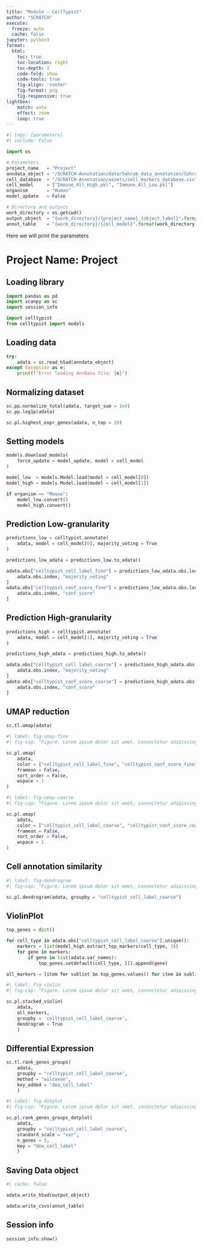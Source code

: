 ```yaml
---
title: "Module - CellTypist"
author: "SCRATCH"
execute:
  freeze: auto
  cache: false
jupyter: python3
format:
  html:
    toc: true
    toc-location: right
    toc-depth: 2
    code-fold: show
    code-tools: true
    fig-align: 'center'
    fig-format: png
    fig-responsive: true
lightbox:
    match: auto
    effect: zoom
    loop: true
---
```


```python
#| tags: [parameters]
#| include: False

import os

# Parameters
project_name   = "Project"
anndata_object = "/SCRATCH-Annotation/data/Sohrab_data_annotation/Sohrab_count/Sohrab_T_cell_counts.h5ad"
cell_database  = "/SCRATCH-Annotation/assets/cell_markers_database.csv"
cell_model     = ["Immune_All_High.pkl", "Immune_All_Low.pkl"]
organism       = "Human"
model_update   = False

# Directory and outputs
work_directory = os.getcwd()
output_object  = "{work_directory}/{project_name}_{object_label}".format(work_directory = work_directory, project_name = project_name, object_label = "celltypist_annotation.h5ad")
annot_table    = "{work_directory}/{cell_model}".format(work_directory = work_directory, cell_model = "Immune_All")

```

:::{.callout-important collapse="true"}

Here we will print the parameters

:::

# Project Name: Project

## Loading library

```python

import pandas as pd
import scanpy as sc
import session_info

import celltypist
from celltypist import models

```

## Loading data
```python

try:
    adata = sc.read_h5ad(anndata_object)
except Exception as e:
    print(f"Error loading AnnData file: {e}")

```

## Normalizing dataset

```python

sc.pp.normalize_total(adata, target_sum = 1e4)
sc.pp.log1p(adata)

```

```python

sc.pl.highest_expr_genes(adata, n_top = 20)

```

## Setting models

```python

models.download_models(
    force_update = model_update, model = cell_model
)

```

```python

model_low  = models.Model.load(model = cell_model[0])
model_high = models.Model.load(model = cell_model[1])

if organism == "Mouse":
    model_low.convert()
    model_high.convert()

```

## Prediction Low-granularity

```python

predictions_low = celltypist.annotate(
    adata, model = cell_model[0], majority_voting = True
)

```

```python

predictions_low_adata = predictions_low.to_adata()

```

```python

adata.obs["celltypist_cell_label_fine"] = predictions_low_adata.obs.loc[
    adata.obs.index, "majority_voting"
]
adata.obs["celltypist_conf_score_fine"] = predictions_low_adata.obs.loc[
    adata.obs.index, "conf_score"
]

```

## Prediction High-granularity

```python

predictions_high = celltypist.annotate(
    adata, model = cell_model[1], majority_voting = True
)

```

```python

predictions_high_adata = predictions_high.to_adata()

```

```python

adata.obs["celltypist_cell_label_coarse"] = predictions_high_adata.obs.loc[
    adata.obs.index, "majority_voting"
]
adata.obs["celltypist_conf_score_coarse"] = predictions_high_adata.obs.loc[
    adata.obs.index, "conf_score"
]

```

## UMAP reduction

```python

sc.tl.umap(adata)

```

```python
#| label: fig-umap-fine
#| fig-cap: "Figure. Lorem ipsum dolor sit amet, consectetur adipiscing elit, sed do eiusmod tempor incididunt ut labore et dolore magna aliqua."

sc.pl.umap(
    adata,
    color = ["celltypist_cell_label_fine", "celltypist_conf_score_fine"],
    frameon = False,
    sort_order = False,
    wspace = 1
)

```

```python
#| label: fig-umap-coarse
#| fig-cap: "Figure. Lorem ipsum dolor sit amet, consectetur adipiscing elit, sed do eiusmod tempor incididunt ut labore et dolore magna aliqua."

sc.pl.umap(
    adata,
    color = ["celltypist_cell_label_coarse", "celltypist_conf_score_coarse"],
    frameon = False,
    sort_order = False,
    wspace = 1
)

```

## Cell annotation similarity

```python
#| label: fig-dendrogram
#| fig-cap: "Figure. Lorem ipsum dolor sit amet, consectetur adipiscing elit, sed do eiusmod tempor incididunt ut labore et dolore magna aliqua."

sc.pl.dendrogram(adata, groupby = "celltypist_cell_label_coarse")

```

## ViolinPlot

```python

top_genes = dict()

for cell_type in adata.obs["celltypist_cell_label_coarse"].unique():
    markers = list(model_high.extract_top_markers(cell_type, 3))
    for gene in markers:
        if gene in list(adata.var_names):
            top_genes.setdefault(cell_type, []).append(gene)

```

```python

all_markers = [item for sublist in top_genes.values() for item in sublist]

```

```python
#| label: fig-violin
#| fig-cap: "Figure. Lorem ipsum dolor sit amet, consectetur adipiscing elit, sed do eiusmod tempor incididunt ut labore et dolore magna aliqua."

sc.pl.stacked_violin(
    adata,
    all_markers,
    groupby = 'celltypist_cell_label_coarse',
    dendrogram = True
    )

```

## Differential Expression

```python

sc.tl.rank_genes_groups(
    adata,
    groupby = "celltypist_cell_label_coarse",
    method = "wilcoxon",
    key_added = "dea_cell_label"
    )

```

```python
#| label: fig-dotplot
#| fig-cap: "Figure. Lorem ipsum dolor sit amet, consectetur adipiscing elit, sed do eiusmod tempor incididunt ut labore et dolore magna aliqua."

sc.pl.rank_genes_groups_dotplot(
    adata,
    groupby = "celltypist_cell_label_coarse",
    standard_scale = "var",
    n_genes = 5,
    key = "dea_cell_label"
    )

```

## Saving Data object

```python
#| cache: false

adata.write_h5ad(output_object)

```

```python

adata.write_csvs(annot_table)

```

## Session info

```python

session_info.show()

```
